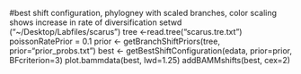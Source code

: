 #best shift configuration, phylogney with scaled branches, color scaling shows increase in rate of diversification
setwd ("~/Desktop/Labfiles/scarus")
tree <-read.tree("scarus.tre.txt")
poissonRatePrior = 0.1
prior <- getBranchShiftPriors(tree, prior="prior_probs.txt")
best <- getBestShiftConfiguration(edata, prior=prior, BFcriterion=3)
plot.bammdata(best, lwd=1.25)
addBAMMshifts(best, cex=2)
